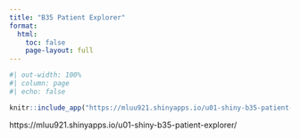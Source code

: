 ```yaml
---
title: "B35 Patient Explorer"
format:
  html:
    toc: false
    page-layout: full
---
```


```r
#| out-width: 100%
#| column: page
#| echo: false

knitr::include_app("https://mluu921.shinyapps.io/u01-shiny-b35-patient-explorer/", height = '1000px')
```

https://mluu921.shinyapps.io/u01-shiny-b35-patient-explorer/
